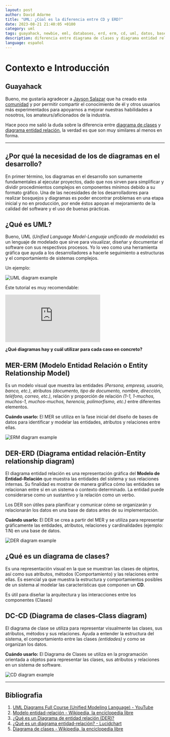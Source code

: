 ```yaml
---
layout: post
author: David Adarme
title: "UML: ¿Cúal es la diferencia entre CD y ERD?"
date: 2023-08-21 21:40:05 +0100
category: uml
tags: guayahack, newbie, eml, databases, erd, erm, cd, uml, datos, bases de datos, diagramas, modelado, modelado de datos
description: diferencia entre diagrama de clases y diagrama entidad relación
language: español
---
```


# Contexto e Introducción

## Guayahack

Bueno, me gustaría agradecer a [Jayson Salazar](https://guayahack.co/community/member/jdsalaro) que ha creado esta [comunidad](https://guayahack.co) y por permitir compartir el conocimiento de él y otros usuarios más experimentados para apoyarnos a mejorar nuestras habilidades a nosotros, los amateurs/aficionados de la industria.

Hace poco me salió la duda sobre la diferencia entre [diagrama de clases](cd-vs-erd#qu-es-un-diagrama-de-clases) y [diagrama entidad relación](cd-vs-erd#mer-erm-modelo-entidad-relacin-o-entity-relationship-model), la verdad es que son muy similares al menos en forma.

---

## ¿Por qué la necesidad de los de diagramas en el desarrollo?

En primer término, los diagramas en el desarrollo son sumamente fundamentales al ejecutar proyectos, dado que nos sirven para simplificar y dividir procedimientos complejos en componentes mínimos debido a su formato gráfico. Una de las necesidades de los desarrolladores para realizar bosquejos y diagramas es poder encontrar problemas en una etapa inicial y no en producción, por ende éstos apoyan el mejoramiento de la calidad del software y el uso de buenas prácticas.

## ¿Qué es UML?

Bueno, UML (_Unified Language Model-Lenguaje unificado de modelado_) es un lenguaje de modelado que sirve para visualizar, diseñar y documentar el software con sus respectivos procesos. Yo lo veo como una herramienta gráfica que ayuda a los desarrolladores a hacerle seguimiento a estructuras y el comportamiento de sistemas complejos.

Un ejemplo:

![UML diagram example](/cd-vs-erd/uml.png)

Éste tutorial es muy recomendable:

<div style={{ position: 'relative', paddingBottom: '56.25%', height: 0 }}>
  <iframe 
    src="https://www.youtube.com/embed/WnMQ8HlmeXc" 
    frameBorder="0" 
    allow="accelerometer; autoplay; clipboard-write; encrypted-media; gyroscope; picture-in-picture" 
    allowFullScreen 
    style={{ position: 'absolute', top: 0, left: 0, width: '100%', height: '100%' }}
  ></iframe>
</div>

__¿Qué diagramas hay y cuál utilizar para cada caso en concreto?__

## MER-ERM (Modelo Entidad Relación o Entity Relationship Model)

Es un modelo visual que muestra las entidades _(Persona, empresa, usuario, banco, etc.)_, atributos _(documento, tipo de documento, nombre, dirección, teléfono, correo, etc.)_, relación y proporción de relación _(1-1, 1-muchos, muchos-1, muchos-muchos, herencia, polimorfismo, etc.)_ entre diferentes elementos.

**Cuándo usarlo:** El MER se utiliza en la fase inicial del diseño de bases de datos para identificar y modelar las entidades, atributos y relaciones entre ellas.

![ERM diagram example](/cd-vs-erd/uml-example.png)

## DER-ERD (Diagrama entidad relación-Entity relationship diagram)

El diagrama entidad relación es una representación gráfica del **Modelo de Entidad-Relación** que muestra las entidades del sistema y sus relaciones internas. Su finalidad es mostrar de manera gráfica cómo las entidades se relacionan entre sí en un sistema o contexto determinado. La entidad puede considerarse como un sustantivo y la relación como un verbo.

Los DER son útiles para planificar y comunicar cómo se organizarán y relacionarán los datos en una base de datos antes de su implementación.

**Cuándo usarlo:** El DER se crea a partir del MER y se utiliza para representar gráficamente las entidades, atributos, relaciones y cardinalidades (ejemplo: 1:N) en una base de datos.

![DER diagram example](/cd-vs-erd/der.jpg)

## ¿Qué es un diagrama de clases?

Es una representación visual en la que se muestran las clases de objetos, así como sus atributos, métodos (Comportamiento) y las relaciones entre ellas. Es esencial ya que muestra la estructura y comportamientos posibles de un sistema al modelar las características que componen un **CD**.

Es útil para diseñar la arquitectura y las interacciones entre los componentes (Clases)

## DC-CD (Diagrama de clases-Class diagram)

El diagrama de clase se utiliza para representar visualmente las clases, sus atributos, métodos y sus relaciones. Ayuda a entender la estructura del sistema, el comportamiento entre las clases _(entidades)_ y como se organizan los datos.

**Cuándo usarlo:** El Diagrama de Clases se utiliza en la programación orientada a objetos para representar las clases, sus atributos y relaciones en un sistema de software.

![CD diagram example](/cd-vs-erd/diagrama-de-clases.png)

---

## Bibliografia

1. [UML Diagrams Full Course (Unified Modeling Language) - YouTube](https://www.youtube.com/embed/WnMQ8HlmeXc)
2. [Modelo entidad-relación - Wikipedia, la enciclopedia libre](https://es.wikipedia.org/wiki/Modelo_entidad-relaci%C3%B3n)
3. [¿Qué es un Diagrama de entidad relación (DER)?](https://www.edrawsoft.com/es/what-is-entity-relationship-diagram-erd.html)
4. [¿Qué es un diagrama entidad-relación? - Lucidchart](https://www.lucidchart.com/pages/es/que-es-un-diagrama-entidad-relacion)
5. [Diagrama de clases - Wikipedia, la enciclopedia libre](https://es.wikipedia.org/wiki/Diagrama_de_clases)
